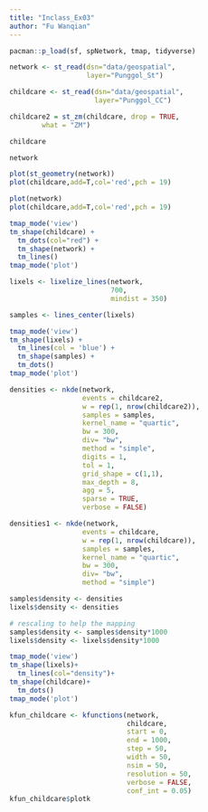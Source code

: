 ```yaml
---
title: "Inclass_Ex03"
author: "Fu Wanqian"
---
```


```r
pacman::p_load(sf, spNetwork, tmap, tidyverse)
```

```r
network <- st_read(dsn="data/geospatial", 
                   layer="Punggol_St")
```

```r
childcare <- st_read(dsn="data/geospatial",
                     layer="Punggol_CC")
```
```r
childcare2 = st_zm(childcare, drop = TRUE,
        what = "ZM")
```

```r
childcare
```

```r
network
```

```r
plot(st_geometry(network))
plot(childcare,add=T,col='red',pch = 19)
```

```r
plot(network)
plot(childcare,add=T,col='red',pch = 19)
```

```r
tmap_mode('view')
tm_shape(childcare) + 
  tm_dots(col="red") + 
  tm_shape(network) +
  tm_lines()
tmap_mode('plot')
```
```r
lixels <- lixelize_lines(network, 
                         700, 
                         mindist = 350)
```

```r
samples <- lines_center(lixels) 
```

```r
tmap_mode('view')
tm_shape(lixels) +
  tm_lines(col = 'blue') +
  tm_shape(samples) +
  tm_dots() 
tmap_mode('plot')
```

```r
densities <- nkde(network, 
                  events = childcare2,
                  w = rep(1, nrow(childcare2)),
                  samples = samples,
                  kernel_name = "quartic",
                  bw = 300, 
                  div= "bw", 
                  method = "simple", 
                  digits = 1, 
                  tol = 1,
                  grid_shape = c(1,1), 
                  max_depth = 8,
                  agg = 5, 
                  sparse = TRUE,
                  verbose = FALSE)
```

```r
densities1 <- nkde(network, 
                  events = childcare,
                  w = rep(1, nrow(childcare)),
                  samples = samples,
                  kernel_name = "quartic",
                  bw = 300, 
                  div= "bw", 
                  method = "simple")
```

```r
samples$density <- densities
lixels$density <- densities
```

```r
# rescaling to help the mapping
samples$density <- samples$density*1000
lixels$density <- lixels$density*1000
```

```r
tmap_mode('view')
tm_shape(lixels)+
  tm_lines(col="density")+
tm_shape(childcare)+
  tm_dots()
tmap_mode('plot')
```
```r
kfun_childcare <- kfunctions(network, 
                             childcare,
                             start = 0, 
                             end = 1000, 
                             step = 50, 
                             width = 50, 
                             nsim = 50, 
                             resolution = 50,
                             verbose = FALSE, 
                             conf_int = 0.05)
kfun_childcare$plotk
```
